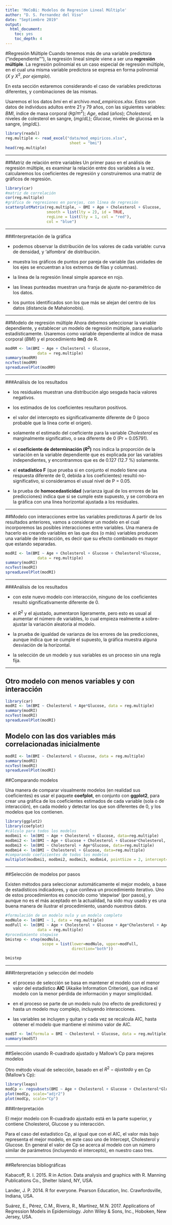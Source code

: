 ```yaml
---
title: 'MeCoBi: Modelos de Regresion Lineal Múltiple'
author: "D. S. Fernandez del Viso"
date: "Septiembre 2019"
output:
  html_document:
    toc: yes
    toc_depth: 4
---
```

#Regresión Múltiple
Cuando tenemos más de una variable predictora ("independiente""), la regresión lineal simple viene a ser una __regresión múltiple__. La regresión polinomial es un caso especial de regresión múltiple, en el cual una misma variable predictora se expresa en forma polinomial ($X\ y\  X^2,\ por\ ejemplo$).

En esta sección estaremos considerando el caso de variables predictoras diferentes, y combinaciones de las mismas.

Usaremos el los datos _bmi_ en el archivo _mod_empiricos.xlsx_.  Estos son datos de individuos adultos entre 21 y 79 años, con las siguientes variables: _BMI_, índice de masa corporal ($kg/m^{2}$); _Age_, edad (_años_); _Cholesterol_, niveles de colesterol en sangre, ($mg/dL$); _Glucose_, niveles de glucosa en la sangre, ($mg/dL$).

```r
library(readxl)
reg.multiple <- read_excel("data/mod_empiricos.xlsx", 
                            sheet = "bmi")
head(reg.multiple)
```

***

##Matriz de relación entre variables
Un primer paso en el análisis de regresión múltiple, es examinar la relación entre dos variables a la vez.  calcularemos los coeficientes de regresión y construiremos una matriz de gráficos de regresión.

```r
library(car)
#matriz de correlación
cor(reg.multiple)
#gráfica de regresiones en parejas, con línea de regresión
scatterplotMatrix(reg.multiple, ~ BMI + Age + Cholesterol + Glucose,
                  smooth = list(lty = 2), id = TRUE,
                  regLine = list(lty = 1, col = "red"),
                  col = "blue")
```

***
###Interpretación de la gráfica  

* podemos observar la distribución de los valores de cada variable: curva de densidad, y 'alfombra' de distribución.  

* muestra los gráficos de puntos por pareja de variable (las unidades de los ejes se encuentran a los extremos de filas y columnas).

* la línea de la regresión lineal simple aparece en rojo.

* las líneas punteadas muestran una franja de ajuste no-paramétrico de los datos.

* los puntos identificados son los que más se alejan del centro de los datos (distancia de Mahalonobis).

***

##Modelo de regresión múltiple
Ahora debemos seleccionar la variable dependiente, y establecer un modelo de regresión múltiple, para evaluarlo estadísticamente.  Usaremos como variable dependiente al índice de masa corporal (_BMI_) y el procedimiento __lm()__ de R.
```r
modRM <- lm(BMI ~ Age + Cholesterol + Glucose, 
              data = reg.multiple)
summary(modRM)
ncvTest(modRM)
spreadLevelPlot(modRM)
```

***

###Análisis de los resultados

* los residuales muestran una distribución algo sesgada hacia valores negativos.  

* los estimados de los coeficientes resultaron positivos.

* el valor del intercepto es significativamente diferente de 0 (poco probable que la línea corte el origen).

* solamente el estimado del coeficiente para la variable _Cholesterol_ es marginalmente significativo, o sea diferente de 0 (Pr = 0.05791).

* el __coeficiente de determinación ($R^{2}$)__ nos indica la proporción de la variación en la variable dependiente que es explicada por las variables independientes, y encontranmos que es de 0.127 (12.7 %) solamente.  

* el __estadístico F__ (que prueba si en conjunto el modelo tiene una respuesta diferente de 0, debida a los coeficientes) resultó no-significativo, si consideramos el usual nivel de P = 0.05.

* la prueba de __homocedasticidad__ (varianza igual de los errores de las predicciones) indica que si se cumple este supuesto, y se corrobora en la gráfica con una línea horizontal ajustada a los residuales.

***

##Modelo con interacciones entre las variables predictoras
A partir de los resultados anteriores, vamos a considerar un modelo en el cual incorporemos las posibles interacciones entre variables.  Una manera de hacerlo es creando variables en las que dos (o más) variables producen una variable de interacción, es decir que su efecto combinado es mayor que estando separadas.
```r
modRI <- lm(BMI ~ Age + Cholesterol + Glucose + Cholesterol*Glucose, 
              data = reg.multiple)
summary(modRI)
ncvTest(modRI)
spreadLevelPlot(modRI)
```

***

###Análisis de los resultados

* con este nuevo modelo con interacción, ninguno de los coeficientes resultó significativamente diferente de 0.

* el $R^{2}$ y el ajustado, aumentaron ligeramente, pero esto es usual al aumentar el número de variables, lo cual empieza realmente a sobre-ajustar la variación aleatoria al modelo.

* la prueba de igualdad de varianza de los errores de las predicciones, aunque indica que se cumple el supuesto, la gráfica muestra alguna desviación de la horizontal. 

* la selección de un modelo y sus variables es un proceso sin una regla fija.

***

## Otro modelo con menos variables y con interacción
```r
library(car)
modRI <- lm(BMI ~ Cholesterol + Age*Glucose, data = reg.multiple)
summary(modRI)
ncvTest(modRI)
spreadLevelPlot(modRI)
```
## Modelo con las dos variables más correlacionadas inicialmente
```r
modRI <- lm(BMI ~ Cholesterol + Glucose, data = reg.multiple)
summary(modRI)
ncvTest(modRI)
spreadLevelPlot(modRI)
```


##Comparando modelos   

Una manera de comparar visualmente modelos (en realidad sus coeficientes) es usar el paquete __coefplot__, en conjunto con __ggplot2__, para crear una gráfica de los coeficientes estimados de cada variable (sola o de interacción), en cada modelo y detectar los que son diferentes de 0, y los modelos que los contienen.

```r
library(ggplot2)
library(coefplot)
#cálculo para todos los modelos
modbmi1 <- lm(BMI ~ Age + Cholesterol + Glucose, data=reg.multiple)
modbmi2 <- lm(BMI ~ Age + Glucose + Cholesterol + Glucose*Cholesterol, data=reg.multiple)
modbmi3 <- lm(BMI ~ Cholesterol + Age*Glucose, data=reg.multiple)
modbmi4 <- lm(BMI ~ Cholesterol + Glucose, data=reg.multiple)
#comparando coeficientes de todos los modelos
multiplot(modbmi1, modbmi2, modbmi3, modbmi4, pointSize = 2, intercept=FALSE)
```

***

##Selección de modelos por pasos

Existen métodos para seleccionar automáticamente el mejor modelo, a base de estadísticos indicadores, y que conlleva un procedimiento iterativo.  Uno de estos procedimientos es conocido como 'stepwise' (por pasos), y aunque no es el más aceptado en la actualidad, ha sido muy usado y es una buena manera de ilustrar el procedimiento, usando nuestros datos.

```r
#formulación de un modelo nulo y un modelo completo
modNulo <- lm(BMI ~ 1, data = reg.multiple)
modFull <- lm(BMI ~ Age + Cholesterol + Glucose + Age*Cholesterol + Age*Glucose + Cholesterol*Glucose, 
              data = reg.multiple)
#procedimiento stepwise
bmistep <- step(modNulo,
                scope = list(lower=modNulo, upper=modFull,
                             direction="both"))

bmistep
```

***

###Interpretación y selección del modelo

* el proceso de selección se basa en mantener el modelo con el menor valor del estadístico __AIC__ (Akaike Information Criterion), que indica el modelo con la menor pérdida de información y mayor simplicidad.

* en el proceso se parte de un modelo nulo (no efecto de predictores) y hasta un modelo muy complejo, incluyendo interacciones.

* las variables se incluyen y quitan y cada vez se recalcula AIC, hasta obtener el modelo que mantiene el mínimo valor de AIC.

```r
modST <- lm(formula = BMI ~ Cholesterol + Glucose, data = reg.multiple)
summary(modST)
```

***

##Selección usando R-cuadrado ajustado y Mallow's Cp para mejores modelos

Otro método visual de selección, basado en el $R^{2}-ajustado$ y en Cp (Mallow's Cp):
```r
library(leaps)
modCp <- regsubsets(BMI ~ Age + Cholesterol + Glucose + Cholesterol*Glucose, data = reg.multiple, nbest = 2)
plot(modCp, scale="adjr2")
plot(modCp, scale="Cp")
```

###Interpretación  

El mejor modelo con R-cuadrado ajustado está en la parte superior, y contiene Cholesterol, Glucose y su interacción.

Para el caso del estadístico Cp, al igual que con el AIC, el valor más bajo representa el mejor modelo, en este caso uno de Intercept, Cholesterol y Glucose.  En general el valor de Cp se acerca al modelo con un número similar de parámetros (incluyendo el intercepto), en nuestro caso tres.

***

##Referencias bibliográficas

Kabacoff, R. I.  2015.  R in Action.  Data analysis and graphics with R.  Manning Publications Co., Shelter Island, NY, USA.

Lander, J. P.  2014.  R for everyone.  Pearson Education, Inc.  Crawfordsville, Indiana, USA.

Suárez, E., Pérez, C.M., Rivera, R., Martínez, M.N. 2017. Applications of Regression Models in Epidemiology. John Wiley & Sons, Inc., Hoboken, New Jersey, USA.